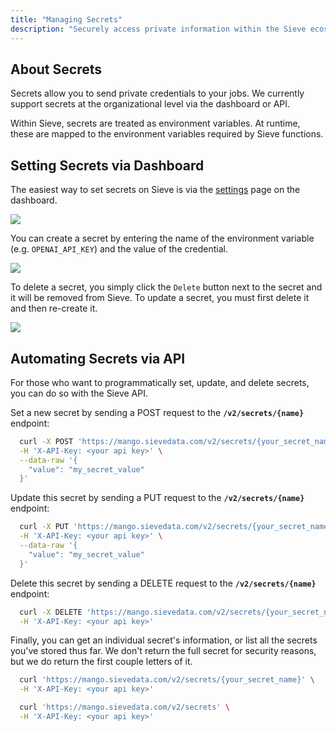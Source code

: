 ```yaml
---
title: "Managing Secrets"
description: "Securely access private information within the Sieve ecosystem."
---
```


## **About Secrets**

Secrets allow you to send private credentials to your jobs. We currently support secrets at the organizational level via the dashboard or API. 

Within Sieve, secrets are treated as environment variables. At runtime, these are mapped to the environment variables required by Sieve functions.

## **Setting Secrets via Dashboard**

The easiest way to set secrets on Sieve is via the [settings](https://www.sievedata.com/dashboard/settings/secrets) page on the dashboard.

![](https://storage.googleapis.com/sieve-public-data/assets/secrets.png)

You can create a secret by entering the name of the environment variable (e.g. `OPENAI_API_KEY`) and the value of the credential. 

![](https://storage.googleapis.com/sieve-public-data/assets/add_secret.png)

To delete a secret, you simply click the `Delete` button next to the secret and it will be removed from Sieve. To update a secret, you must first delete it and then re-create it.

![](https://storage.googleapis.com/sieve-public-data/assets/delete_secret.png)

## **Automating Secrets via API**

For those who want to programmatically set, update, and delete secrets, you can do so with the Sieve API. 

Set a new secret by sending a POST request to the **`/v2/secrets/{name}`** endpoint:

```bash
  curl -X POST 'https://mango.sievedata.com/v2/secrets/{your_secret_name}' \
  -H 'X-API-Key: <your api key>' \
  --data-raw '{
    "value": "my_secret_value"
  }'
```

Update this secret by sending a PUT request to the **`/v2/secrets/{name}`** endpoint:

```bash
  curl -X PUT 'https://mango.sievedata.com/v2/secrets/{your_secret_name}' \
  -H 'X-API-Key: <your api key>' \
  --data-raw '{
    "value": "my_secret_value"
  }'
```

Delete this secret by sending a DELETE request to the **`/v2/secrets/{name}`** endpoint:

```bash
  curl -X DELETE 'https://mango.sievedata.com/v2/secrets/{your_secret_name}' \
  -H 'X-API-Key: <your api key>'
```

Finally, you can get an individual secret's information, or list all the secrets you've stored thus far. We don't return the full secret for security reasons, but we do return the first couple letters of it.

```bash
  curl 'https://mango.sievedata.com/v2/secrets/{your_secret_name}' \
  -H 'X-API-Key: <your api key>'
```

```bash
  curl 'https://mango.sievedata.com/v2/secrets' \
  -H 'X-API-Key: <your api key>'
```

